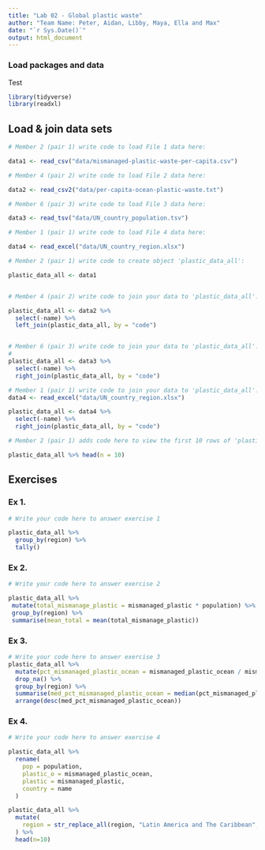 ```yaml
---
title: "Lab 02 - Global plastic waste"
author: "Team Name: Peter, Aidan, Libby, Maya, Ella and Max"
date: "`r Sys.Date()`"
output: html_document
---
```


### Load packages and data

Test

```r
library(tidyverse)
library(readxl)
```


## Load & join data sets

```r
# Member 2 (pair 1) write code to load File 1 data here:

data1 <- read_csv("data/mismanaged-plastic-waste-per-capita.csv")

# Member 4 (pair 2) write code to load File 2 data here:

data2 <- read_csv2("data/per-capita-ocean-plastic-waste.txt")

# Member 6 (pair 3) write code to load File 3 data here:

data3 <- read_tsv("data/UN_country_population.tsv")

# Member 1 (pair 1) write code to load File 4 data here:

data4 <- read_excel("data/UN_country_region.xlsx")

```



```r
# Member 2 (pair 1) write code to create object 'plastic_data_all':

plastic_data_all <- data1


# Member 4 (pair 2) write code to join your data to 'plastic_data_all':

plastic_data_all <- data2 %>%
  select(-name) %>%
  left_join(plastic_data_all, by = "code")


# Member 6 (pair 3) write code to join your data to 'plastic_data_all':
# 
plastic_data_all <- data3 %>%
  select(-name) %>%
  right_join(plastic_data_all, by = "code")

# Member 1 (pair 1) write code to join your data to 'plastic_data_all':
data4 <- read_excel("data/UN_country_region.xlsx")

plastic_data_all <- data4 %>%
  select(-name) %>%
  right_join(plastic_data_all, by = "code")

```


```r
# Member 2 (pair 1) adds code here to view the first 10 rows of 'plastic_data_all'

plastic_data_all %>% head(n = 10)

```



## Exercises

### Ex 1.

```r
# Write your code here to answer exercise 1

plastic_data_all %>% 
  group_by(region) %>%
  tally()

```



### Ex 2.

```r
# Write your code here to answer exercise 2

plastic_data_all %>%
 mutate(total_mismanage_plastic = mismanaged_plastic * population) %>%
 group_by(region) %>%
 summarise(mean_total = mean(total_mismanage_plastic))
```


### Ex 3.

```r
# Write your code here to answer exercise 3
plastic_data_all %>%
  mutate(pct_mismanaged_plastic_ocean = mismanaged_plastic_ocean / mismanaged_plastic * 100) %>%
  drop_na() %>%
  group_by(region) %>%
  summarise(med_pct_mismanaged_plastic_ocean = median(pct_mismanaged_plastic_ocean)) %>%
  arrange(desc(med_pct_mismanaged_plastic_ocean))


```


### Ex 4.

```r
# Write your code here to answer exercise 4

plastic_data_all %>%
  rename(
    pop = population,
    plastic_o = mismanaged_plastic_ocean,
    plastic = mismanaged_plastic,
    country = name
  )

plastic_data_all %>%
  mutate(
    region = str_replace_all(region, "Latin America and The Caribbean", "LAC")
  ) %>%
  head(n=10)




```
